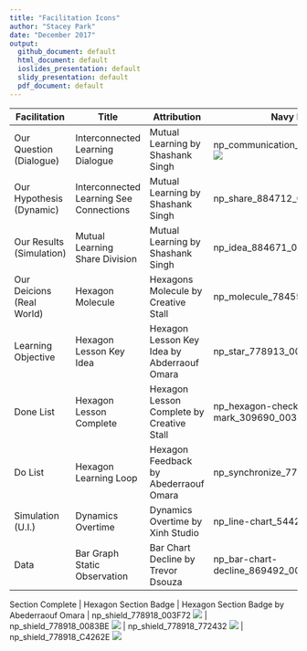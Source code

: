 ```yaml
---
title: "Facilitation Icons"
author: "Stacey Park"
date: "December 2017"
output: 
  github_document: default
  html_document: default
  ioslides_presentation: default
  slidy_presentation: default
  pdf_document: default
---
```


Facilitation| Title | Attribution | Navy Blue | Light Blue | Dark Red | Light Red
---|---|---|---|---|---|---
Our Question (Dialogue)| Interconnected Learning Dialogue | Mutual Learning by Shashank Singh | np_communication_884666_003F72 <img src = "https://cdn.rawgit.com/lzim/teampsd/hexagon_icons/np_communication_884666_003F72.svg"> | np_communication_884666_0083BE <img src = "https://cdn.rawgit.com/lzim/teampsd/hexagon_icons/np_communication_884666_0083BE.svg"> | np_communication_884666_772432 <img src = "https://cdn.rawgit.com/lzim/teampsd/hexagon_icons/np_communication_884666_772432.svg"> | np_communication_884666_C4262E <img src = "https://cdn.rawgit.com/lzim/teampsd/hexagon_icons/np_communication_884666_C4262E.svg">
Our Hypothesis (Dynamic) | Interconnected Learning See Connections | Mutual Learning by Shashank Singh | np_share_884712_003F72 <img src = "https://cdn.rawgit.com/lzim/teampsd/hexagon_icons/np_share_884712_003F72.svg"> | np_share_884712_0083BE <img src = "https://cdn.rawgit.com/lzim/teampsd/hexagon_icons/np_share_884712_0083BE.svg"> | np_share_884712_772432 <img src = "https://cdn.rawgit.com/lzim/teampsd/hexagon_icons/np_share_884712_772432.svg"> | np_share_884712_C4262E <img src = "https://cdn.rawgit.com/lzim/teampsd/hexagon_icons/np_share_884712_C4262E.svg">
Our Results (Simulation) | Mutual Learning Share Division | Mutual Learning by Shashank Singh | np_idea_884671_003F72 <img src = "https://cdn.rawgit.com/lzim/teampsd/hexagon_icons/np_idea_884671_003F72.svg"> | np_idea_884671_0083BE <img src = "https://cdn.rawgit.com/lzim/teampsd/hexagon_icons/np_idea_884671_0083BE.svg"> | np_idea_884671_772432 <img src = "https://cdn.rawgit.com/lzim/teampsd/hexagon_icons/np_idea_884671_772432.svg"> | np_idea_884671_C4262E <img src = "https://cdn.rawgit.com/lzim/teampsd/hexagon_icons/np_idea_884671_C4262E.svg">
Our Deicions (Real World) | Hexagon Molecule | Hexagons Molecule by Creative Stall | np_molecule_784555_003F72 <img src = "https://cdn.rawgit.com/lzim/teampsd/hexagon_icons/np_molecule_784555_003F72.svg"> | np_molecule_784555_0083BE <img src = "https://cdn.rawgit.com/lzim/teampsd/hexagon_icons/np_molecule_784555_0083BE.svg"> | np_molecule_784555_772432 <img src = "https://cdn.rawgit.com/lzim/teampsd/hexagon_icons/np_molecule_784555_772432.svg"> | np_molecule_784555_C4262E <img src = "https://cdn.rawgit.com/lzim/teampsd/hexagon_icons/np_molecule_784555_C4262E.svg">
Learning Objective | Hexagon Lesson Key Idea | Hexagon Lesson Key Idea by Abderraouf Omara | np_star_778913_003F72 <img src = "https://cdn.rawgit.com/lzim/teampsd/hexagon_icons/np_star_778913_003F72.svg"> | np_star_778913_0083BE <img src = "https://cdn.rawgit.com/lzim/teampsd/hexagon_icons/np_star_778913_0083BE.svg"> | np_star_778913_772432 <img src = "https://cdn.rawgit.com/lzim/teampsd/hexagon_icons/np_star_778913_772432.svg"> | np_star_778913_C4262E <img src = "https://cdn.rawgit.com/lzim/teampsd/hexagon_icons/np_star_778913_C4262E.svg">
Done List | Hexagon Lesson Complete | Hexagon Lesson Complete by Creative Stall | np_hexagon-check-mark_309690_003F72 <img src = "https://cdn.rawgit.com/lzim/teampsd/hexagon_icons/np_hexagon-check-mark_309690_003F72.svg"> | np_hexagon-check-mark_309690_0083BE <img src = "https://cdn.rawgit.com/lzim/teampsd/hexagon_icons/np_hexagon-check-mark_309690_0083BE.svg"> | np_hexagon-check-mark_309690_772432 <img src = "https://cdn.rawgit.com/lzim/teampsd/hexagon_icons/np_hexagon-check-mark_309690_772432.svg"> | np_hexagon-check-mark_309690_C4262E <img src = "https://cdn.rawgit.com/lzim/teampsd/hexagon_icons/np_hexagon-check-mark_309690_C4262E.svg">
Do List | Hexagon Learning Loop | Hexagon Feedback by Abederraouf Omara | np_synchronize_778914_003F72 <img src = "https://cdn.rawgit.com/lzim/teampsd/hexagon_icons/np_synchronize_778914_003F72.svg"> | np_synchronize_778914_0083BE <img src = "https://cdn.rawgit.com/lzim/teampsd/hexagon_icons/np_synchronize_778914_0083BE.svg"> | np_synchronize_778914_772432 <img src = "https://cdn.rawgit.com/lzim/teampsd/hexagon_icons/np_synchronize_778914_772432.svg"> | np_synchronize_778914_C4262E <img src = "https://cdn.rawgit.com/lzim/teampsd/hexagon_icons/np_synchronize_778914_C4262E.svg">
Simulation (U.I.) | Dynamics Overtime | Dynamics Overtime by Xinh Studio | np_line-chart_544281_003F72 <img src = "https://cdn.rawgit.com/lzim/teampsd/hexagon_icons/np_line-chart_544281_003F72.svg"> | np_line-chart_544281_0083BE <img src = "https://cdn.rawgit.com/lzim/teampsd/hexagon_icons/np_line-chart_544281_0083BE.svg"> | np_line-chart_544281_772432 <img src = "https://cdn.rawgit.com/lzim/teampsd/hexagon_icons/np_line-chart_544281_772432.svg"> | np_line-chart_544281line-chart_544281_C4262E <img src = "https://cdn.rawgit.com/lzim/teampsd/hexagon_icons/np_line-chart_544281_C4262E.svg">
Data | Bar Graph Static Observation | Bar Chart Decline by Trevor Dsouza | np_bar-chart-decline_869492_003F72 <img src = "https://cdn.rawgit.com/lzim/teampsd/hexagon_icons/np_bar-chart-decline_869492_003F72.svg"> | np_bar-chart-decline_869492_0083BE <img src = "https://cdn.rawgit.com/lzim/teampsd/hexagon_icons/np_bar-chart-decline_869492_0083BE.svg"> | np_bar-chart-decline_869492_772432 <img src = "https://cdn.rawgit.com/lzim/teampsd/hexagon_icons/np_bar-chart-decline_869492_772432.svg"> | np_bar-chart-decline_869492_C4262E <img src = "https://cdn.rawgit.com/lzim/teampsd/hexagon_icons/np_bar-chart-decline_869492_C4262E.svg">


Section Complete | Hexagon Section Badge | Hexagon Section Badge by Abederraouf Omara | np_shield_778918_003F72 <img src = "https://cdn.rawgit.com/lzim/teampsd/hexagon_icons/np_shield_778918_003F72.svg"> | np_shield_778918_0083BE <img src = "https://cdn.rawgit.com/lzim/teampsd/hexagon_icons/np_shield_778918_0083BE.svg"> | np_shield_778918_772432 <img src = "https://cdn.rawgit.com/lzim/teampsd/hexagon_icons/np_shield_778918_772432.svg"> | np_shield_778918_C4262E <img src = "https://cdn.rawgit.com/lzim/teampsd/hexagon_icons/np_shield_778918_C4262E.svg">






